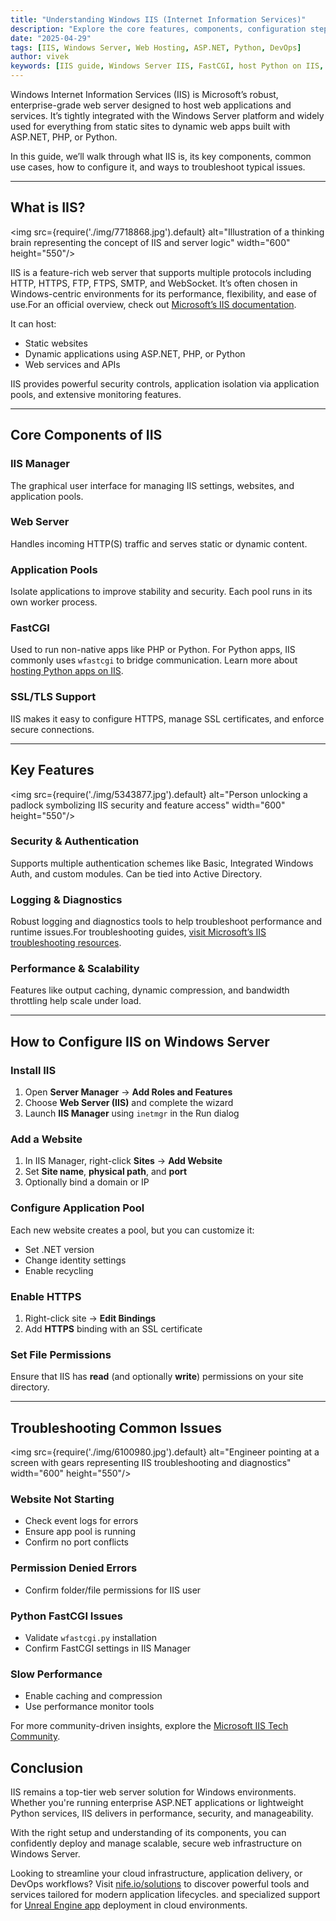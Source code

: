 ```yaml
---
title: "Understanding Windows IIS (Internet Information Services)"
description: "Explore the core features, components, configuration steps, and troubleshooting tips for Microsoft's IIS web server."
date: "2025-04-29"
tags: [IIS, Windows Server, Web Hosting, ASP.NET, Python, DevOps]
author: vivek
keywords: [IIS guide, Windows Server IIS, FastCGI, host Python on IIS, IIS setup]
---
```




Windows Internet Information Services (IIS) is Microsoft’s robust, enterprise-grade web server designed to host web applications and services. It’s tightly integrated with the Windows Server platform and widely used for everything from static sites to dynamic web apps built with ASP.NET, PHP, or Python.

In this guide, we’ll walk through what IIS is, its key components, common use cases, how to configure it, and ways to troubleshoot typical issues.

---

##  What is IIS?

<img src={require('./img/7718868.jpg').default} alt="Illustration of a thinking brain representing the concept of IIS and server logic" width="600" height="550"/>
<br/>

IIS is a feature-rich web server that supports multiple protocols including HTTP, HTTPS, FTP, FTPS, SMTP, and WebSocket. It’s often chosen in Windows-centric environments for its performance, flexibility, and ease of use.For an official overview, check out [Microsoft’s IIS documentation](https://learn.microsoft.com/en-us/iis/).

It can host:
- Static websites
- Dynamic applications using ASP.NET, PHP, or Python
- Web services and APIs

IIS provides powerful security controls, application isolation via application pools, and extensive monitoring features.

---

##  Core Components of IIS

###  IIS Manager
The graphical user interface for managing IIS settings, websites, and application pools.

###  Web Server
Handles incoming HTTP(S) traffic and serves static or dynamic content.

###  Application Pools
Isolate applications to improve stability and security. Each pool runs in its own worker process.

###  FastCGI
Used to run non-native apps like PHP or Python. For Python apps, IIS commonly uses `wfastcgi` to bridge communication. Learn more about [hosting Python apps on IIS](https://learn.microsoft.com/en-us/visualstudio/python/configure-web-apps-for-iis-windows?view=vs-2022).

###  SSL/TLS Support
IIS makes it easy to configure HTTPS, manage SSL certificates, and enforce secure connections.

---

##  Key Features

<img src={require('./img/5343877.jpg').default} alt="Person unlocking a padlock symbolizing IIS security and feature access" width="600" height="550"/>
<br/>

###  Security & Authentication
Supports multiple authentication schemes like Basic, Integrated Windows Auth, and custom modules. Can be tied into Active Directory.

###  Logging & Diagnostics
Robust logging and diagnostics tools to help troubleshoot performance and runtime issues.For troubleshooting guides, [visit Microsoft’s IIS troubleshooting resources](https://learn.microsoft.com/en-us/troubleshoot/developer/webapps/iis/iis-welcome).

###  Performance & Scalability
Features like output caching, dynamic compression, and bandwidth throttling help scale under load.

---

##  How to Configure IIS on Windows Server

###  Install IIS
1. Open **Server Manager** → **Add Roles and Features**
2. Choose **Web Server (IIS)** and complete the wizard
3. Launch **IIS Manager** using `inetmgr` in the Run dialog

###  Add a Website
1. In IIS Manager, right-click **Sites** → **Add Website**
2. Set **Site name**, **physical path**, and **port**
3. Optionally bind a domain or IP

###  Configure Application Pool
Each new website creates a pool, but you can customize it:
- Set .NET version
- Change identity settings
- Enable recycling

###  Enable HTTPS
1. Right-click site → **Edit Bindings**
2. Add **HTTPS** binding with an SSL certificate

###  Set File Permissions
Ensure that IIS has **read** (and optionally **write**) permissions on your site directory.

---

##  Troubleshooting Common Issues

<img src={require('./img/6100980.jpg').default} alt="Engineer pointing at a screen with gears representing IIS troubleshooting and diagnostics" width="600" height="550"/>
<br/>

###  Website Not Starting
- Check event logs for errors
- Ensure app pool is running
- Confirm no port conflicts

###  Permission Denied Errors
- Confirm folder/file permissions for IIS user

###  Python FastCGI Issues
- Validate `wfastcgi.py` installation
- Confirm FastCGI settings in IIS Manager

###  Slow Performance
- Enable caching and compression
- Use performance monitor tools

For more community-driven insights, explore the [Microsoft IIS Tech Community](https://techcommunity.microsoft.com/category/microsoft-iis).

##  Conclusion

IIS remains a top-tier web server solution for Windows environments. Whether you're running enterprise ASP.NET applications or lightweight Python services, IIS delivers in performance, security, and manageability.

With the right setup and understanding of its components, you can confidently deploy and manage scalable, secure web infrastructure on Windows Server.

Looking to streamline your cloud infrastructure, application delivery, or DevOps workflows? Visit [nife.io/solutions](https://nife.io/solutions) to discover powerful tools and services tailored for modern application lifecycles. and specialized support for [Unreal Engine app](https://nife.io/solutions/Deploy%20Unreal%20App) deployment in cloud environments.